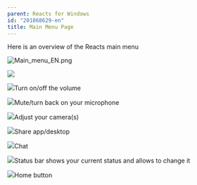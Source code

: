 ```yaml
---
parent: Reacts for Windows
id: "201868629-en"
title: Main Menu Page
---
```

Here is an overview of the Reacts main menu

![Main_menu_EN.png](@assets/attachments/Main_menu_EN.png)

![](@assets/attachments/2014-10-20_16-26-04.png)

![](@assets/attachments/one.png)Turn on/off the volume

![](@assets/attachments/two.png)Mute/turn back on your microphone

![](@assets/attachments/three.png)Adjust your camera(s)

![](@assets/attachments/four.png)Share app/desktop

![](@assets/attachments/five.png)Chat

![](@assets/attachments/six.png)Status bar shows your current status and allows to change it

![](@assets/attachments/seven.png)Home button


